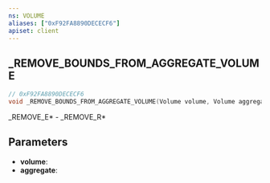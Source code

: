 ```yaml
---
ns: VOLUME
aliases: ["0xF92FA8890DECECF6"]
apiset: client
---
```

## _REMOVE_BOUNDS_FROM_AGGREGATE_VOLUME

```c
// 0xF92FA8890DECECF6
void _REMOVE_BOUNDS_FROM_AGGREGATE_VOLUME(Volume volume, Volume aggregate);
```

_REMOVE_E* - _REMOVE_R*

## Parameters
* **volume**:
* **aggregate**: